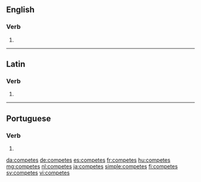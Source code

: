 ==English==

===Verb===
{{head|en|verb form}}

# {{en-third-person singular of|compete}}

----

==Latin==

===Verb===
{{la-verb-form|competēs}}

# {{inflection of|competō||2|s|futr|actv|indc|lang=la}}

----

==Portuguese==

===Verb===
{{pt-verb-form}}

# {{inflection of|competir||2|s|pres|indc|lang=pt}}

[[da:competes]]
[[de:competes]]
[[es:competes]]
[[fr:competes]]
[[hu:competes]]
[[mg:competes]]
[[nl:competes]]
[[ja:competes]]
[[simple:competes]]
[[fi:competes]]
[[sv:competes]]
[[vi:competes]]